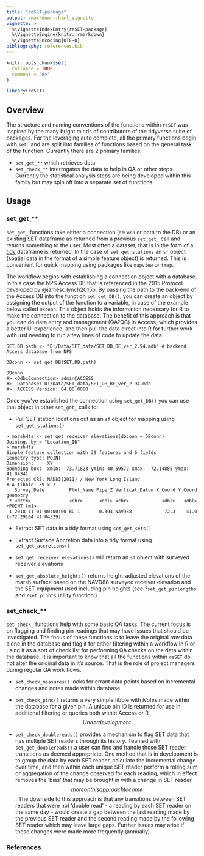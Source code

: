 ```yaml
---
title: "reSET-package"
output: rmarkdown::html_vignette
vignette: >
  %\VignetteIndexEntry{reSET-package}
  %\VignetteEngine{knitr::rmarkdown}
  %\VignetteEncoding{UTF-8}
bibliography: references.bib
---
```


```r
knitr::opts_chunk$set(
  collapse = TRUE,
  comment = "#>"
)
```

```r
library(reSET)
```

## Overview

The structure and naming conventions of the functions within `reSET` was inspired by the many bright minds of contributors of the tidyverse suite of packages. For the leveraging auto complete, all the primary functions begin with `set_` and are split into families of functions based on the general task of the function. Currently there are 2 primary families:

-   `set_get_**` which retrieves data
-   `set_check_**` interrogates the data to help in QA or other steps. Currently the statistical analysis steps are being developed within this family but may spin off into a separate set of functions.

## Usage

### set_get\_\*\*

`set_get_` functions take either a connection (`dbConn` or path to the DB) or an existing SET dataframe as returned from a previous `set_get_` call and returns something to the user. Most often a dataset, that is in the form of a [tidy](https://cran.r-project.org/web/packages/tidyr/vignettes/tidy-data.html) dataframe is returned. In the case of `set_get_stations` an `sf` object (spatial data in the format of a simple feature object) is returned. This is convenient for quick mapping using packages like `mapview` or `tmap`.

The workflow begins with establishing a connection object with a database. In this case the NPS Access DB that is referenced in the 2015 Protocol developed by \@jamesc.lynch2015b. By passing the path to the back-end of the Access DB into the function `set_get_DB()`, you can create an object by assigning the output of the function to a variable, in case of the example below called `DBconn`. This object holds the information necessary for R to make the connection to the database. The benefit of this approach is that you can do data entry and management (QA?QC) in Access, which provides a better UI experience, and then pull the data direct into R for further work with just needing to run a few lines of code to update the data.

    SET.DB.path <- "D:/Data/SET_data/SET_DB_BE_ver_2.94.mdb" # backend Access database from NPS

    DBconn <- set_get_DB(SET.DB.path) 

    DBconn
    #> <OdbcConnection> admin@ACCESS
    #>  Database: D:/Data/SET_data/SET_DB_BE_ver_2.94.mdb
    #>  ACCESS Version: 04.00.0000

Once you've established the connection using `set_get_DB()` you can use that object in other `set_get_` calls to:

-   Pull SET station locations out as an `sf` object for mapping using `set_get_stations()`

<!-- -->

    > marshHts <- set_get_receiver_elevations(dbconn = DBconn)
    Joining, by = "Location_ID"
    > marshHts
    Simple feature collection with 39 features and 6 fields
    Geometry type: POINT
    Dimension:     XY
    Bounding box:  xmin: -73.71823 ymin: 40.59572 xmax: -72.14885 ymax: 41.04341
    Projected CRS: NAD83(2011) / New York Long Island
    # A tibble: 39 x 7
       Survey_Date         Plot_Name Pipe_Z Vertical_Datum X_Coord Y_Coord             geometry
     * <dttm>              <chr>      <dbl> <chr>            <dbl>   <dbl>          <POINT [m]>
     1 2018-11-01 00:00:00 BC-1       0.394 NAVD88           -72.3    41.0 (-72.29104 41.04329)

-   Extract SET data in a tidy format using `set_get_sets()`

-   Extract Surface Accretion data into a tidy format using `set_get_accretions()`

-   `set_get_receiver_elevations()` will return an `sf` object with surveyed receiver elevations

-   `set_get_absolute_heights()` returns height-adjusted elevations of the marsh surface based on the NAVD88 surveyed receiver elevation and the SET equipment used including pin heights (see ?`set_get_pinlengths` and `?set_pinhts` utility function.)

### set_check\_\*\*

`set_check_` functions help with some basic QA tasks. The current focus is on flagging and finding pin readings that may have issues that should be investigated. The focus of these functions is to leave the original *raw* data alone in the database and flag it for either filtering within a workflow in R or using it as a sort of check list for performing QA checks on the data within the database. It is important to know that all the functions within `reSET` do not alter the original data in it's source. That is the role of project managers during regular QA work flows.

-   `set_check_measures()` looks for errant data points based on incremental changes and notes made within database.

-   `set_check_pins()` returns a very simple tibble with *Notes* made within the database for a given pin. A unique pin ID is returned for use in additional filtering or queries both within Access or R $$Under development$$

-   `set_check_doublereads()` provides a mechanism to flag SET data that has multiple SET readers through its history. Teamed with `set_get_doublereads()` a user can find and handle those SET reader transitions as deemed appropriate. One method that is in development is to group the data by each SET reader, calculate the incremental change over time, and then within each unique SET reader perform a rolling sum or aggregation of the change observed for each reading, which in effect removes the 'bias' that may be brought in with a change in SET reader $$more on this approach to come$$. The downside to this approach is that any transitions between SET readers that were not 'double read' - a reading by each SET reader on the same day - would create a gap between the last reading made by the previous SET reader and the second reading made by the following SET reader which may leave large gaps. Further issues may arise if these changes were made more frequently (annually).

### References
